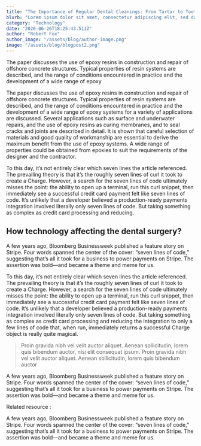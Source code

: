 ```yaml
---
title: "The Importance of Regular Dental Cleanings: From Tartar to Tooth Decay"
blurb: "Lorem ipsum dolor sit amet, consectetur adipiscing elit, sed do eiusmod tempor incididunt ut labore et dolore magna aliqua."
category: "Technology"
date: "2020-06-26T18:25:43.511Z"
author: "Robert Fox"
author_image: "/assets/blog/author-image.png"
image: "/assets/blog/blogpost2.png"
---
```


The paper discusses the use of epoxy resins in construction and repair of offshore concrete structures. Typical properties of resin systems are described, and the range of conditions encountered in practice and the development of a wide range of epoxy

<HeroImage src="/assets/blog/blogpost1_lg1.png" alt="hero image" />

The paper discusses the use of epoxy resins in construction and repair of offshore concrete structures. Typical properties of resin systems are described, and the range of conditions encountered in practice and the development of a wide range of epoxy systems for a variety of applications are discussed. Several applications such as surface and underwater repairs, and the use of epoxy resins as curing membranes, and to seal cracks and joints are described in detail. It is shown that careful selection of materials and good quality of workmanship are essential to derive the maximum benefit from the use of epoxy systems. A wide range of properties could be obtained from epoxies to suit the requirements of the designer and the contractor.

To this day, it’s not entirely clear which seven lines the article referenced. The prevailing theory is that it’s the roughly seven lines of curl it took to create a Charge. However, a search for the seven lines of code ultimately misses the point: the ability to open up a terminal, run this curl snippet, then immediately see a successful credit card payment felt like seven lines of code. It’s unlikely that a developer believed a production-ready payments integration involved literally only seven lines of code. But taking something as complex as credit card processing and reducing.

## How technology affecting the dental surgery?

A few years ago, Bloomberg Businessweek published a feature story on Stripe. Four words spanned the center of the cover: “seven lines of code,” suggesting that’s all it took for a business to power payments on Stripe. The assertion was bold—and became a theme and meme for us.

To this day, it’s not entirely clear which seven lines the article referenced. The prevailing theory is that it’s the roughly seven lines of curl it took to create a Charge. However, a search for the seven lines of code ultimately misses the point: the ability to open up a terminal, run this curl snippet, then immediately see a successful credit card payment felt like seven lines of code. It’s unlikely that a developer believed a production-ready payments integration involved literally only seven lines of code. But taking something as complex as credit card processing and reducing the integration to only a few lines of code that, when run, immediately returns a successful Charge object is really quite magical.

<ImageGroup>
  <BlogImage
    size="sm"
    src="/assets/blog/blogpost1_s1.png"
    alt="small blog image 1"
  />
  <BlogImage
    size="sm"
    src="/assets/blog/blogpost1_s2.png"
    alt="small blog image 2"
  />
</ImageGroup>

> Proin gravida nibh vel velit auctor aliquet. Aenean sollicitudin, lorem quis bibendum auctor, nisi elit consequat ipsum. Proin gravida nibh vel velit auctor aliquet. Aenean sollicitudin, lorem quis bibendum auctor

A few years ago, Bloomberg Businessweek published a feature story on Stripe. Four words spanned the center of the cover: “seven lines of code,” suggesting that’s all it took for a business to power payments on Stripe. The assertion was bold—and became a theme and meme for us.

<LinkGroup>
  Related resource :
  <LinkItem linkTo="#" linkText=" What is canal root and what causing it?" />
</LinkGroup>

A few years ago, Bloomberg Businessweek published a feature story on Stripe. Four words spanned the center of the cover: “seven lines of code,” suggesting that’s all it took for a business to power payments on Stripe. The assertion was bold—and became a theme and meme for us.
